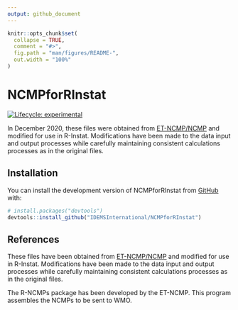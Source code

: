 ```yaml
---
output: github_document
---
```


<!-- README.md is generated from README.Rmd. Please edit that file -->

```r
knitr::opts_chunk$set(
  collapse = TRUE,
  comment = "#>",
  fig.path = "man/figures/README-",
  out.width = "100%"
)
```

# NCMPforRInstat

<!-- badges: start -->
[![Lifecycle: experimental](https://img.shields.io/badge/lifecycle-experimental-orange.svg)](https://lifecycle.r-lib.org/articles/stages.html#experimental)
<!-- badges: end -->

In December 2020, these files were obtained from [ET-NCMP/NCMP](https://github.com/ET-NCMP/NCMP) and modified for use in R-Instat. Modifications have been made to the data input and output processes while carefully maintaining consistent calculations processes as in the original files.

## Installation

You can install the development version of NCMPforRInstat from [GitHub](https://github.com/) with:

``` r
# install.packages("devtools")
devtools::install_github("IDEMSInternational/NCMPforRInstat")
```

## References
These files have been obtained from [ET-NCMP/NCMP](https://github.com/ET-NCMP/NCMP) and modified for use in R-Instat. Modifications have been made to the data input and output processes while carefully maintaining consistent calculations processes as in the original files.

The R-NCMPs package has been developed by the ET-NCMP. This program assembles the NCMPs to be sent to WMO.